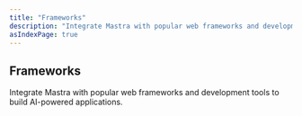 ```yaml
---
title: "Frameworks"
description: "Integrate Mastra with popular web frameworks and development tools."
asIndexPage: true
---
```



## Frameworks

Integrate Mastra with popular web frameworks and development tools to build AI-powered applications.

<CardGrid>
  <CardGridItem title="Agentic UIs" description="Create conversational interfaces with AI SDK, Assistant UI, and CopilotKit" href="./frameworks/agentic-uis" />
  <CardGridItem title="Servers" description="Integrate Mastra with server frameworks like Express" href="./frameworks/servers" />
  <CardGridItem title="Web Frameworks" description="Build AI-powered web applications with Next.js, Astro, and Vite" href="./frameworks/web-frameworks" />
</CardGrid>